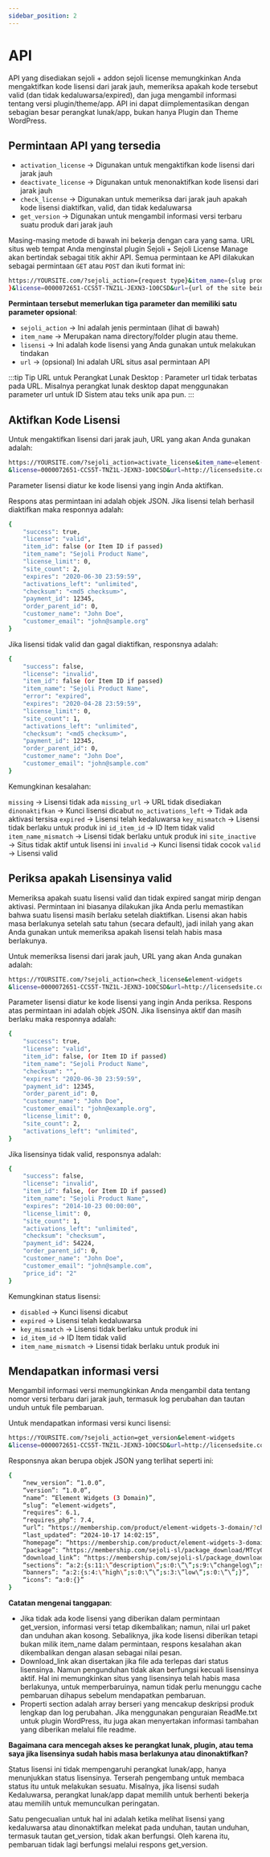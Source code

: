 ```yaml
---
sidebar_position: 2
---
```


# API

API yang disediakan sejoli + addon sejoli license memungkinkan Anda mengaktifkan kode lisensi dari jarak jauh, memeriksa apakah kode tersebut valid (dan tidak kedaluwarsa/expired), dan juga mengambil informasi tentang versi plugin/theme/app. API ini dapat diimplementasikan dengan sebagian besar perangkat lunak/app, bukan hanya Plugin dan Theme WordPress.


## Permintaan API yang tersedia

- `activation_license` → Digunakan untuk mengaktifkan kode lisensi dari jarak jauh
- `deactivate_license` → Digunakan untuk menonaktifkan kode lisensi dari jarak jauh
- `check_license` → Digunakan untuk memeriksa dari jarak jauh apakah kode lisensi diaktifkan, valid, dan tidak kedaluwarsa
- `get_version` → Digunakan untuk mengambil informasi versi terbaru suatu produk dari jarak jauh

Masing-masing metode di bawah ini bekerja dengan cara yang sama. URL situs web tempat Anda menginstal plugin Sejoli + Sejoli License Manage akan bertindak sebagai titik akhir API. Semua permintaan ke API dilakukan sebagai permintaan `GET` atau `POST` dan ikuti format ini:

```bash
https://YOURSITE.com/?sejoli_action={request type}&item_name={slug product
}&license=0000072651-CCS5T-TNZ1L-JEXN3-1O0CSD&url={url of the site being licensed}
```

**Permintaan tersebut memerlukan tiga parameter dan memiliki satu parameter opsional**:

- `sejoli_action` → Ini adalah jenis permintaan (lihat di bawah)
- `item_name` → Merupakan nama directory/folder plugin atau theme.
- `lisensi` → Ini adalah kode lisensi yang Anda gunakan untuk melakukan tindakan
- `url` → (opsional) Ini adalah URL situs asal permintaan API

:::tip Tip URL untuk Perangkat Lunak Desktop :
Parameter url tidak terbatas pada URL. Misalnya perangkat lunak desktop dapat menggunakan parameter url untuk ID Sistem atau teks unik apa pun.
:::

## Aktifkan Kode Lisensi

Untuk mengaktifkan lisensi dari jarak jauh, URL yang akan Anda gunakan adalah:

```bash
https://YOURSITE.com/?sejoli_action=activate_license&item_name=element-widgets
&license=0000072651-CCS5T-TNZ1L-JEXN3-1O0CSD&url=http://licensedsite.com
```

Parameter lisensi diatur ke kode lisensi yang ingin Anda aktifkan.

Respons atas permintaan ini adalah objek JSON. Jika lisensi telah berhasil diaktifkan maka responnya adalah:

```bash
{
    "success": true,
    "license": "valid",
    "item_id": false (or Item ID if passed)
    "item_name": "Sejoli Product Name",
    "license_limit": 0,
    "site_count": 2,
    "expires": "2020-06-30 23:59:59",
    "activations_left": "unlimited",
    "checksum": "<md5 checksum>",
    "payment_id": 12345,
    "order_parent_id": 0,
    "customer_name": "John Doe",
    "customer_email": "john@sample.org"
}
```

Jika lisensi tidak valid dan gagal diaktifkan, responsnya adalah:

```bash
{
    "success": false,
    "license": "invalid",
    "item_id": false (or Item ID if passed)
    "item_name": "Sejoli Product Name",
    "error": "expired",
    "expires": "2020-04-28 23:59:59",
    "license_limit": 0,
    "site_count": 1,
    "activations_left": "unlimited",
    "checksum": "<md5 checksum>",
    "payment_id": 12345,
    "order_parent_id": 0,
    "customer_name": "John Doe",
    "customer_email": "john@sample.com"
}
```

Kemungkinan kesalahan:

`missing` → Lisensi tidak ada
`missing_url` → URL tidak disediakan
`dinonaktifkan` → Kunci lisensi dicabut
`no_activations_left` → Tidak ada aktivasi tersisa
`expired` → Lisensi telah kedaluwarsa
`key_mismatch` → Lisensi tidak berlaku untuk produk ini
`id_item_id` → ID Item tidak valid
`item_name_mismatch` → Lisensi tidak berlaku untuk produk ini
`site_inactive` → ​​Situs tidak aktif untuk lisensi ini
`invalid` → Kunci lisensi tidak cocok
`valid` → Lisensi valid

## Periksa apakah Lisensinya valid

Memeriksa apakah suatu lisensi valid dan tidak expired sangat mirip dengan aktivasi. Permintaan ini biasanya dilakukan jika Anda perlu memastikan bahwa suatu lisensi masih berlaku setelah diaktifkan. Lisensi akan habis masa berlakunya setelah satu tahun (secara default), jadi inilah yang akan Anda gunakan untuk memeriksa apakah lisensi telah habis masa berlakunya.

Untuk memeriksa lisensi dari jarak jauh, URL yang akan Anda gunakan adalah:

```bash
https://YOURSITE.com/?sejoli_action=check_license&element-widgets
&license=0000072651-CCS5T-TNZ1L-JEXN3-1O0CSD&url=http://licensedsite.com
```

Parameter lisensi diatur ke kode lisensi yang ingin Anda periksa.
Respons atas permintaan ini adalah objek JSON. Jika lisensinya aktif dan masih berlaku maka responnya adalah:

```bash
{
    "success": true,
    "license": "valid",
    "item_id": false, (or Item ID if passed)
    "item_name": "Sejoli Product Name",
    "checksum": "",
    "expires": "2020-06-30 23:59:59",
    "payment_id": 12345,
    "order_parent_id": 0,
    "customer_name": "John Doe",
    "customer_email": "john@example.org",
    "license_limit": 0,
    "site_count": 2,
    "activations_left": "unlimited",
}
```

Jika lisensinya tidak valid, responsnya adalah:

```bash
{
    "success": false,
    "license": "invalid",
    "item_id": false, (or Item ID if passed)
    "item_name": "Sejoli Product Name",
    "expires": "2014-10-23 00:00:00",
    "license_limit": 0,
    "site_count": 1,
    "activations_left": "unlimited",
    "checksum": "checksum",
    "payment_id": 54224,
    "order_parent_id": 0,
    "customer_name": "John Doe",
    "customer_email": "john@sample.com",
    "price_id": "2"
}
```

Kemungkinan status lisensi:

- `disabled` → Kunci lisensi dicabut
- `expired` → Lisensi telah kedaluwarsa
- `key_mismatch` → Lisensi tidak berlaku untuk produk ini
- `id_item_id` → ID Item tidak valid
- `item_name_mismatch` → Lisensi tidak berlaku untuk produk ini

## Mendapatkan informasi versi

Mengambil informasi versi memungkinkan Anda mengambil data tentang nomor versi terbaru dari jarak jauh, termasuk log perubahan dan tautan unduh untuk file pembaruan.

Untuk mendapatkan informasi versi kunci lisensi:

```bash
https://YOURSITE.com/?sejoli_action=get_version&element-widgets
&license=0000072651-CCS5T-TNZ1L-JEXN3-1O0CSD&url=http://licensedsite.com
```

Responsnya akan berupa objek JSON yang terlihat seperti ini:

```bash
{
    “new_version”: “1.0.0”,
    “version”: “1.0.0”,
    “name”: “Element Widgets (3 Domain)”,
    “slug”: “element-widgets”,
    “requires”: 6.1,
    “requires_php”: 7.4,
    “url”: “https://membership.com/product/element-widgets-3-domain/?changelog=1”,
    “last_updated”: “2024-10-17 14:02:15”,
    “homepage”: “https://membership.com/product/element-widgets-3-domain/”,
    “package”: “https://membership.com/sejoli-sl/package_download/MTcyOTMwNDIwNjowMDAwMDcyNjUxLUNDUzVULVROWjFMLUpFWE4zLTFPMENEOjcyNjpkMjAwNjQxNDdkZDZmMmQwZjU5OWVjNjhkMmIxOGMwYTpodHRwc0AvL3Byb2plY3RzLmxvY2FsOjA=”,
    “download_link”: “https://membership.com/sejoli-sl/package_download/MTcyOTMwNDIwNjowMDAwMDcyNjUxLUNDUzVULVROWjFMLUpFWE4zLTFPMENEOjcyNjpkMjAwNjQxNDdkZDZmMmQwZjU5OWVjNjhkMmIxOGMwYTpodHRwc0AvL3Byb2plY3RzLmxvY2FsOjA=”,
    “sections”: “a:2:{s:11:\”description\”;s:0:\”\”;s:9:\”changelog\”;s:0:\”\”;}”,
    “banners”: “a:2:{s:4:\”high\”;s:0:\”\”;s:3:\”low\”;s:0:\”\”;}”,
    “icons”: “a:0:{}”
}
```

**Catatan mengenai tanggapan**:
- Jika tidak ada kode lisensi yang diberikan dalam permintaan get_version, informasi versi tetap dikembalikan; namun, nilai url paket dan unduhan akan kosong. Sebaliknya, jika kode lisensi diberikan tetapi bukan milik item_name dalam permintaan, respons kesalahan akan dikembalikan dengan alasan sebagai nilai pesan.
- Download_link akan disertakan jika file ada terlepas dari status lisensinya. Namun pengunduhan tidak akan berfungsi kecuali lisensinya aktif. Hal ini memungkinkan situs yang lisensinya telah habis masa berlakunya, untuk memperbaruinya, namun tidak perlu menunggu cache pembaruan dihapus sebelum mendapatkan pembaruan.
- Properti section adalah array berseri yang mencakup deskripsi produk lengkap dan log perubahan. Jika menggunakan penguraian ReadMe.txt untuk plugin WordPress, itu juga akan menyertakan informasi tambahan yang diberikan melalui file readme.

**Bagaimana cara mencegah akses ke perangkat lunak, plugin, atau tema saya jika lisensinya sudah habis masa berlakunya atau dinonaktifkan?**

Status lisensi ini tidak mempengaruhi perangkat lunak/app, hanya menunjukkan status lisensinya. Terserah pengembang untuk membaca status itu untuk melakukan sesuatu. Misalnya, jika lisensi sudah Kedaluwarsa, perangkat lunak/app dapat memilih untuk berhenti bekerja atau memilih untuk memunculkan peringatan.

Satu pengecualian untuk hal ini adalah ketika melihat lisensi yang kedaluwarsa atau dinonaktifkan melekat pada unduhan, tautan unduhan, termasuk tautan get_version, tidak akan berfungsi. Oleh karena itu, pembaruan tidak lagi berfungsi melalui respons get_version.

